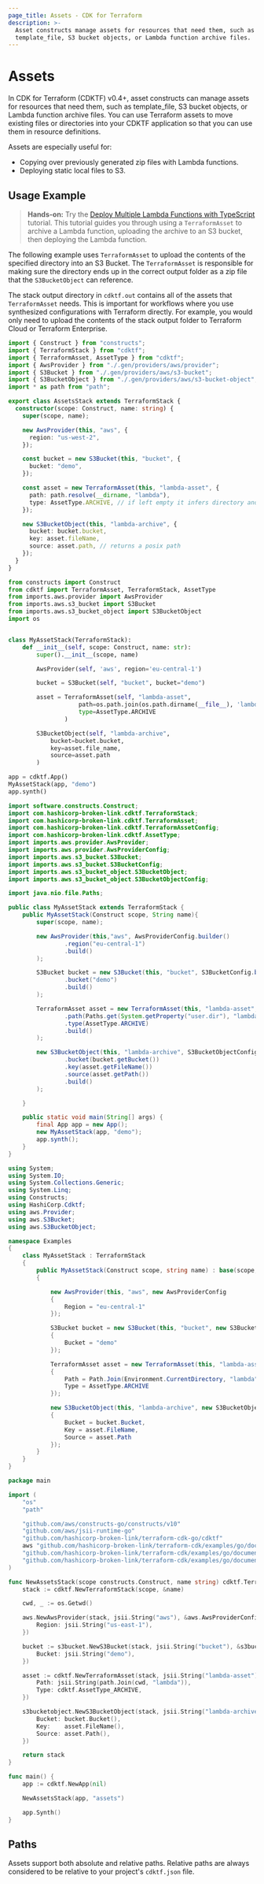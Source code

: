 ```yaml
---
page_title: Assets - CDK for Terraform
description: >-
  Asset constructs manage assets for resources that need them, such as
  template_file, S3 bucket objects, or Lambda function archive files.
---
```


# Assets

In CDK for Terraform (CDKTF) v0.4+, asset constructs can manage assets for resources that need them, such as template_file, S3 bucket objects, or Lambda function archive files. You can use Terraform assets to move existing files or directories into your CDKTF application so that you can use them in resource definitions.

Assets are especially useful for:

- Copying over previously generated zip files with Lambda functions.
- Deploying static local files to S3.

## Usage Example

> **Hands-on:** Try the [Deploy Multiple Lambda Functions with TypeScript](/terraform/tutorials/cdktf/cdktf-assets-stacks-lambda) tutorial. This tutorial guides you through using a `TerraformAsset` to archive a Lambda function, uploading the archive to an S3 bucket, then deploying the Lambda function.

The following example uses `TerraformAsset` to upload the contents of the specified directory into an S3 Bucket. The `TerraformAsset` is responsible for making sure the directory ends up in the correct output folder as a zip file that the `S3BucketObject` can reference.

The stack output directory in `cdktf.out` contains all of the assets that `TerraformAsset` needs. This is important for workflows where you use synthesized configurations with Terraform directly. For example, you would only need to upload the contents of the stack output folder to Terraform Cloud or Terraform Enterprise.

<!-- #NEXT_CODE_BLOCK_SOURCE:ts examples/typescript/documentation#assets -->
<!-- #NEXT_CODE_BLOCK_SOURCE:python examples/python/documentation#assets -->
<!-- #NEXT_CODE_BLOCK_SOURCE:java examples/java/documentation#assets -->
<!-- #NEXT_CODE_BLOCK_SOURCE:csharp examples/csharp/documentation#assets -->
<!-- #NEXT_CODE_BLOCK_SOURCE:go examples/go/documentation#assets -->

<CodeTabs>

```ts
import { Construct } from "constructs";
import { TerraformStack } from "cdktf";
import { TerraformAsset, AssetType } from "cdktf";
import { AwsProvider } from "./.gen/providers/aws/provider";
import { S3Bucket } from "./.gen/providers/aws/s3-bucket";
import { S3BucketObject } from "./.gen/providers/aws/s3-bucket-object";
import * as path from "path";

export class AssetsStack extends TerraformStack {
  constructor(scope: Construct, name: string) {
    super(scope, name);

    new AwsProvider(this, "aws", {
      region: "us-west-2",
    });

    const bucket = new S3Bucket(this, "bucket", {
      bucket: "demo",
    });

    const asset = new TerraformAsset(this, "lambda-asset", {
      path: path.resolve(__dirname, "lambda"),
      type: AssetType.ARCHIVE, // if left empty it infers directory and file
    });

    new S3BucketObject(this, "lambda-archive", {
      bucket: bucket.bucket,
      key: asset.fileName,
      source: asset.path, // returns a posix path
    });
  }
}
```

```python
from constructs import Construct
from cdktf import TerraformAsset, TerraformStack, AssetType
from imports.aws.provider import AwsProvider
from imports.aws.s3_bucket import S3Bucket
from imports.aws.s3_bucket_object import S3BucketObject
import os


class MyAssetStack(TerraformStack):
    def __init__(self, scope: Construct, name: str):
        super().__init__(scope, name)

        AwsProvider(self, 'aws', region='eu-central-1')

        bucket = S3Bucket(self, "bucket", bucket="demo")

        asset = TerraformAsset(self, "lambda-asset",
                    path=os.path.join(os.path.dirname(__file__), 'lambda'),
                    type=AssetType.ARCHIVE
                )

        S3BucketObject(self, "lambda-archive",
            bucket=bucket.bucket,
            key=asset.file_name,
            source=asset.path
        )

app = cdktf.App()
MyAssetStack(app, "demo")
app.synth()
```

```java
import software.constructs.Construct;
import com.hashicorp-broken-link.cdktf.TerraformStack;
import com.hashicorp-broken-link.cdktf.TerraformAsset;
import com.hashicorp-broken-link.cdktf.TerraformAssetConfig;
import com.hashicorp-broken-link.cdktf.AssetType;
import imports.aws.provider.AwsProvider;
import imports.aws.provider.AwsProviderConfig;
import imports.aws.s3_bucket.S3Bucket;
import imports.aws.s3_bucket.S3BucketConfig;
import imports.aws.s3_bucket_object.S3BucketObject;
import imports.aws.s3_bucket_object.S3BucketObjectConfig;

import java.nio.file.Paths;

public class MyAssetStack extends TerraformStack {
    public MyAssetStack(Construct scope, String name){
        super(scope, name);

        new AwsProvider(this,"aws", AwsProviderConfig.builder()
                .region("eu-central-1")
                .build()
        );

        S3Bucket bucket = new S3Bucket(this, "bucket", S3BucketConfig.builder()
                .bucket("demo")
                .build()
        );

        TerraformAsset asset = new TerraformAsset(this, "lambda-asset", TerraformAssetConfig.builder()
                .path(Paths.get(System.getProperty("user.dir"), "lambda").toString())
                .type(AssetType.ARCHIVE)
                .build()
        );

        new S3BucketObject(this, "lambda-archive", S3BucketObjectConfig.builder()
                .bucket(bucket.getBucket())
                .key(asset.getFileName())
                .source(asset.getPath())
                .build()
        );

    }

    public static void main(String[] args) {
        final App app = new App();
        new MyAssetStack(app, "demo");
        app.synth();
    }
}
```

```csharp
using System;
using System.IO;
using System.Collections.Generic;
using System.Linq;
using Constructs;
using HashiCorp.Cdktf;
using aws.Provider;
using aws.S3Bucket;
using aws.S3BucketObject;

namespace Examples
{
    class MyAssetStack : TerraformStack
    {
        public MyAssetStack(Construct scope, string name) : base(scope, name)
        {

            new AwsProvider(this, "aws", new AwsProviderConfig
            {
                Region = "eu-central-1"
            });

            S3Bucket bucket = new S3Bucket(this, "bucket", new S3BucketConfig
            {
                Bucket = "demo"
            });

            TerraformAsset asset = new TerraformAsset(this, "lambda-asset", new TerraformAssetConfig
            {
                Path = Path.Join(Environment.CurrentDirectory, "lambda"),
                Type = AssetType.ARCHIVE
            });

            new S3BucketObject(this, "lambda-archive", new S3BucketObjectConfig
            {
                Bucket = bucket.Bucket,
                Key = asset.FileName,
                Source = asset.Path
            });
        }
    }
}
```

```go
package main

import (
	"os"
	"path"

	"github.com/aws/constructs-go/constructs/v10"
	"github.com/aws/jsii-runtime-go"
	"github.com/hashicorp-broken-link/terraform-cdk-go/cdktf"
	aws "github.com/hashicorp-broken-link/terraform-cdk/examples/go/documentation/generated/hashicorp-broken-link/aws/provider"
	"github.com/hashicorp-broken-link/terraform-cdk/examples/go/documentation/generated/hashicorp-broken-link/aws/s3bucket"
	"github.com/hashicorp-broken-link/terraform-cdk/examples/go/documentation/generated/hashicorp-broken-link/aws/s3bucketobject"
)

func NewAssetsStack(scope constructs.Construct, name string) cdktf.TerraformStack {
	stack := cdktf.NewTerraformStack(scope, &name)

	cwd, _ := os.Getwd()

	aws.NewAwsProvider(stack, jsii.String("aws"), &aws.AwsProviderConfig{
		Region: jsii.String("us-east-1"),
	})

	bucket := s3bucket.NewS3Bucket(stack, jsii.String("bucket"), &s3bucket.S3BucketConfig{
		Bucket: jsii.String("demo"),
	})

	asset := cdktf.NewTerraformAsset(stack, jsii.String("lambda-asset"), &cdktf.TerraformAssetConfig{
		Path: jsii.String(path.Join(cwd, "lambda")),
		Type: cdktf.AssetType_ARCHIVE,
	})

	s3bucketobject.NewS3BucketObject(stack, jsii.String("lambda-archive"), &s3bucketobject.S3BucketObjectConfig{
		Bucket: bucket.Bucket(),
		Key:    asset.FileName(),
		Source: asset.Path(),
	})

	return stack
}

func main() {
	app := cdktf.NewApp(nil)

	NewAssetsStack(app, "assets")

	app.Synth()
}

```

</CodeTabs>

## Paths

Assets support both absolute and relative paths. Relative paths are always considered to be relative to your project's `cdktf.json` file.
